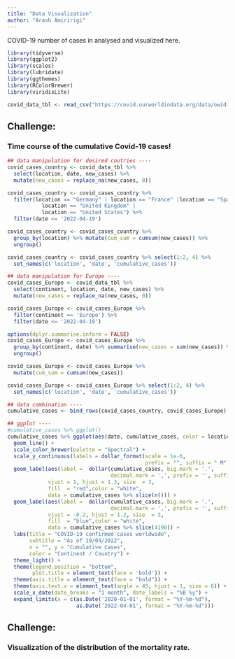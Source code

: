 ```yaml
---
title: "Data Visualization"
author: "Arash Amiririgi"
---
```


::: callout-note
COVID-19 number of cases in analysed and visualized here.
:::

```r
library(tidyverse)
library(ggplot2)
library(scales)
library(lubridate)
library(ggthemes)
library(RColorBrewer)
library(viridisLite)

covid_data_tbl <- read_csv("https://covid.ourworldindata.org/data/owid-covid-data.csv")

```

## Challenge:
### Time course of the cumulative Covid-19 cases!
```r
## data manipulation for desired coutries ----
covid_cases_country <- covid_data_tbl %>%
  select(location, date, new_cases) %>%
  mutate(new_cases = replace_na(new_cases, 0))

covid_cases_country <- covid_cases_country %>%
  filter(location == "Germany" | location == "France" |location == "Spain" |
           location == "United Kingdom" |
           location == "United States") %>%
  filter(date <= '2022-04-19')

covid_cases_country <- covid_cases_country %>%
  group_by(location) %>% mutate(cum_sum = cumsum(new_cases)) %>%
  ungroup()

covid_cases_country <- covid_cases_country %>% select(1:2, 4) %>%
  set_names(c('location', 'date', 'cumulative_cases'))

## data manipulation for Europe ----
covid_cases_Europe <- covid_data_tbl %>%
  select(continent, location, date, new_cases) %>%
  mutate(new_cases = replace_na(new_cases, 0))

covid_cases_Europe <- covid_cases_Europe %>%
  filter(continent == 'Europe') %>%
  filter(date <= '2022-04-19')

options(dplyr.summarise.inform = FALSE)
covid_cases_Europe <- covid_cases_Europe %>%
  group_by(continent, date) %>% summarise(new_cases = sum(new_cases)) %>%
  ungroup()

covid_cases_Europe <- covid_cases_Europe %>% 
  mutate(cum_sum = cumsum(new_cases))

covid_cases_Europe <- covid_cases_Europe %>% select(1:2, 4) %>%
  set_names(c('location', 'date', 'cumulative_cases'))

## data combination ----
cumulative_cases <- bind_rows(covid_cases_country, covid_cases_Europe)

## ggplot ----
#cumulative_cases %>% ggplot()
cumulative_cases %>% ggplot(aes(date, cumulative_cases, color = location)) +
  geom_line() +
  scale_color_brewer(palette = "Spectral") +
  scale_y_continuous(labels = dollar_format(scale = 1e-6,
                                            prefix = "", suffix = " M")) +
  geom_label(aes(label =  dollar(cumulative_cases, big.mark = '.',
                                 decimal.mark = ',', prefix = '', suffix = '')),
             vjust = 1, hjust = 1.3, size  = 3,
             fill  = "red",color = "white",
             data = cumulative_cases %>% slice(n())) +
  geom_label(aes(label =  dollar(cumulative_cases, big.mark = '.',
                                 decimal.mark = ',', prefix = '', suffix = '')),
             vjust = -0.2, hjust = 1.2, size  = 3,
             fill  = "blue",color = "white",
             data = cumulative_cases %>% slice(4190)) +
  labs(title = "COVID-19 confirmed cases worldwide",
       subtitle = "As of 19/04/2022",
       x = "", y = "Cumulative Cases",
       color = "Continent / Country") +
  theme_light() +
  theme(legend.position = "bottom", 
        plot.title = element_text(face = 'bold')) +
  theme(axis.title = element_text(face = "bold")) +
  theme(axis.text.x = element_text(angle = 45, hjust = 1, size = 6)) +
  scale_x_date(date_breaks = "1 month", date_labels = "%B %y") +
  expand_limits(x = c(as.Date('2020-01-01', format = "%Y-%m-%d"),
                      as.Date('2022-04-01', format = "%Y-%m-%d")))
```

## Challenge:
### Visualization of the distribution of the mortality rate.
```r

```



